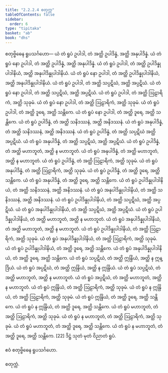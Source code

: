 ```yaml
---
title: "2.2.2.4 စတုက္က"
tableOfContents: false
sidebar:
  order: 6
type: "tipitaka"
basket: "ab"
book: "dhs"
---
```



<DynamicBreadcrumb />

<Division number="586" book="dhs">

<Paragraph number="1190" book="dhs">
စတုဗ္ဗိဓေန ရူပသင်္ဂဟော—
</Paragraph>

<Paragraph number="1191" book="dhs">
ယံ တံ ရူပံ ဥပါဒါ, တံ အတ္ထိ ဥပါဒိန္နံ, အတ္ထိ အနုပါဒိန္နံ. ယံ တံ ရူပံ နော ဥပါဒါ, တံ အတ္ထိ ဥပါဒိန္နံ, အတ္ထိ အနုပါဒိန္နံ.
</Paragraph>

<Paragraph number="1192" book="dhs">
ယံ တံ ရူပံ ဥပါဒါ, တံ အတ္ထိ ဥပါဒိန္နုပါဒါနိယံ, အတ္ထိ အနုပါဒိန္နုပါဒါနိယံ. ယံ တံ ရူပံ နော ဥပါဒါ, တံ အတ္ထိ ဥပါဒိန္နုပါဒါနိယံ, အတ္ထိ အနုပါဒိန္နုပါဒါနိယံ.
</Paragraph>

<Paragraph number="1193" book="dhs">
ယံ တံ ရူပံ ဥပါဒါ, တံ အတ္ထိ သပ္ပဋိဃံ, အတ္ထိ အပ္ပဋိဃံ. ယံ တံ ရူပံ နော ဥပါဒါ, တံ အတ္ထိ သပ္ပဋိဃံ, အတ္ထိ အပ္ပဋိဃံ.
</Paragraph>

<Paragraph number="1194" book="dhs">
ယံ တံ ရူပံ ဥပါဒါ, တံ အတ္ထိ ဩဠာရိကံ, အတ္ထိ သုခုမံ. ယံ တံ ရူပံ နော ဥပါဒါ, တံ အတ္ထိ ဩဠာရိကံ, အတ္ထိ သုခုမံ.
</Paragraph>

<Paragraph number="1195" book="dhs">
ယံ တံ ရူပံ ဥပါဒါ, တံ အတ္ထိ ဒူရေ, အတ္ထိ သန္တိကေ. ယံ တံ ရူပံ နော ဥပါဒါ, တံ အတ္ထိ ဒူရေ, အတ္ထိ သန္တိကေ.
</Paragraph>

<Paragraph number="1196" book="dhs">
ယံ တံ ရူပံ ဥပါဒိန္နံ, တံ အတ္ထိ သနိဒဿနံ, အတ္ထိ အနိဒဿနံ. ယံ တံ ရူပံ အနုပါဒိန္နံ, တံ အတ္ထိ သနိဒဿနံ, အတ္ထိ အနိဒဿနံ.
</Paragraph>

<Paragraph number="1197" book="dhs">
ယံ တံ ရူပံ ဥပါဒိန္နံ, တံ အတ္ထိ သပ္ပဋိဃံ အတ္ထိ အပ္ပဋိဃံ. ယံ တံ ရူပံ အနုပါဒိန္နံ, တံ အတ္ထိ သပ္ပဋိဃံ, အတ္ထိ အပ္ပဋိဃံ.
</Paragraph>

<Paragraph number="1198" book="dhs">
ယံ တံ ရူပံ ဥပါဒိန္နံ, တံ အတ္ထိ မဟာဘူတံ, အတ္ထိ န မဟာဘူတံ. ယံ တံ ရူပံ အနုပါဒိန္နံ, တံ အတ္ထိ မဟာဘူတံ, အတ္ထိ န မဟာဘူတံ.
</Paragraph>

<Paragraph number="1199" book="dhs">
ယံ တံ ရူပံ ဥပါဒိန္နံ, တံ အတ္ထိ ဩဠာရိကံ, အတ္ထိ သုခုမံ. ယံ တံ ရူပံ အနုပါဒိန္နံ, တံ အတ္ထိ ဩဠာရိကံ, အတ္ထိ သုခုမံ.
</Paragraph>

<Paragraph number="1200" book="dhs">
ယံ တံ ရူပံ ဥပါဒိန္နံ, တံ အတ္ထိ ဒူရေ, အတ္ထိ သန္တိကေ. ယံ တံ ရူပံ အနုပါဒိန္နံ, တံ အတ္ထိ ဒူရေ, အတ္ထိ သန္တိကေ.
</Paragraph>

<Paragraph number="1201" book="dhs">
ယံ တံ ရူပံ ဥပါဒိန္နုပါဒါနိယံ, တံ အတ္ထိ သနိဒဿနံ, အတ္ထိ အနိဒဿနံ. ယံ တံ ရူပံ အနုပါဒိန္နုပါဒါနိယံ, တံ အတ္ထိ သနိဒဿနံ, အတ္ထိ အနိဒဿနံ.
</Paragraph>

<Paragraph number="1202" book="dhs">
ယံ တံ ရူပံ ဥပါဒိန္နုပါဒါနိယံ, တံ အတ္ထိ သပ္ပဋိဃံ, အတ္ထိ အပ္ပဋိဃံ. ယံ တံ ရူပံ အနုပါဒိန္နုပါဒါနိယံ, တံ အတ္ထိ သပ္ပဋိဃံ, အတ္ထိ အပ္ပဋိဃံ.
</Paragraph>

<Paragraph number="1203" book="dhs">
ယံ တံ ရူပံ ဥပါဒိန္နုပါဒါနိယံ, တံ အတ္ထိ မဟာဘူတံ, အတ္ထိ န မဟာဘူတံ. ယံ တံ ရူပံ အနုပါဒိန္နုပါဒါနိယံ, တံ အတ္ထိ မဟာဘူတံ, အတ္ထိ န မဟာဘူတံ.
</Paragraph>

<Paragraph number="1204" book="dhs">
ယံ တံ ရူပံ ဥပါဒိန္နုပါဒါနိယံ, တံ အတ္ထိ ဩဠာရိကံ, အတ္ထိ သုခုမံ. ယံ တံ ရူပံ အနုပါဒိန္နုပါဒါနိယံ, တံ အတ္ထိ ဩဠာရိကံ, အတ္ထိ သုခုမံ.
</Paragraph>

<Paragraph number="1205" book="dhs">
ယံ တံ ရူပံ ဥပါဒိန္နုပါဒါနိယံ, တံ အတ္ထိ ဒူရေ, အတ္ထိ သန္တိကေ. ယံ တံ ရူပံ အနုပါဒိန္နုပါဒါနိယံ, တံ အတ္ထိ ဒူရေ, အတ္ထိ သန္တိကေ.
</Paragraph>

<Paragraph number="1206" book="dhs">
ယံ တံ ရူပံ သပ္ပဋိဃံ, တံ အတ္ထိ ဣန္ဒြိယံ, အတ္ထိ န ဣန္ဒြိယံ. ယံ တံ ရူပံ အပ္ပဋိဃံ, တံ အတ္ထိ ဣန္ဒြိယံ, အတ္ထိ န ဣန္ဒြိယံ.
</Paragraph>

<Paragraph number="1207" book="dhs">
ယံ တံ ရူပံ သပ္ပဋိဃံ, တံ အတ္ထိ မဟာဘူတံ, အတ္ထိ န မဟာဘူတံ. ယံ တံ ရူပံ အပ္ပဋိဃံ, တံ အတ္ထိ မဟာဘူတံ, အတ္ထိ န မဟာဘူတံ.
</Paragraph>

<Paragraph number="1208" book="dhs">
ယံ တံ ရူပံ ဣန္ဒြိယံ, တံ အတ္ထိ ဩဠာရိကံ, အတ္ထိ သုခုမံ. ယံ တံ ရူပံ န ဣန္ဒြိယံ, တံ အတ္ထိ ဩဠာရိကံ, အတ္ထိ သုခုမံ.
</Paragraph>

<Paragraph number="1209" book="dhs">
ယံ တံ ရူပံ ဣန္ဒြိယံ, တံ အတ္ထိ ဒူရေ, အတ္ထိ သန္တိကေ. ယံ တံ ရူပံ န ဣန္ဒြိယံ, တံ အတ္ထိ ဒူရေ, အတ္ထိ သန္တိကေ.
</Paragraph>

<Paragraph number="1210" book="dhs">
ယံ တံ ရူပံ မဟာဘူတံ, တံ အတ္ထိ ဩဠာရိကံ, အတ္ထိ သုခုမံ. ယံ တံ ရူပံ န မဟာဘူတံ, တံ အတ္ထိ ဩဠာရိကံ, အတ္ထိ သုခုမံ.
</Paragraph>

<Paragraph number="1211" book="dhs">
ယံ တံ ရူပံ မဟာဘူတံ, တံ အတ္ထိ ဒူရေ, အတ္ထိ သန္တိကေ. ယံ တံ ရူပံ န မဟာဘူတံ, တံ အတ္ထိ ဒူရေ, အတ္ထိ သန္တိကေ. [22]

</Paragraph>
</Division>

<Paragraph number="1212" type="center" book="dhs">
ဒိဋ္ဌံ သုတံ မုတံ ဝိညာတံ ရူပံ.

  
ဧဝံ စတုဗ္ဗိဓေန ရူပသင်္ဂဟော.

  
စတုက္ကံ.
</Paragraph>